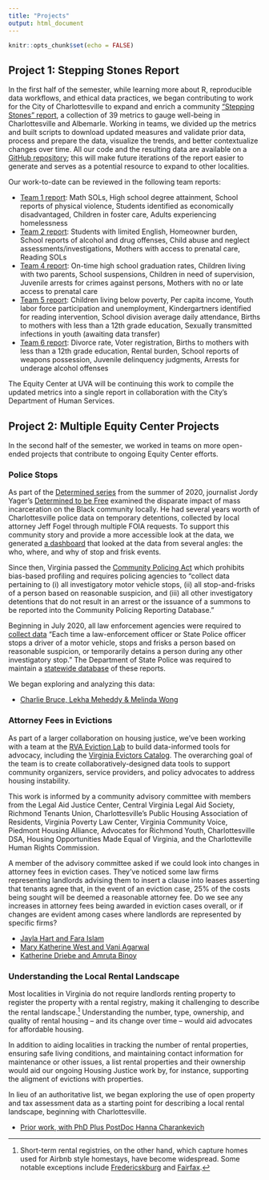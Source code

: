 ```yaml
---
title: "Projects"
output: html_document
---
```


```r
knitr::opts_chunk$set(echo = FALSE)
```

## Project 1: Stepping Stones Report

In the first half of the semester, while learning more about R, reproducible data workflows, and ethical data practices, we began contributing to work for the City of Charlottesville to expand and enrich a community ["Stepping Stones" report](https://www.charlottesville.gov/1623/Stepping-Stones-Report), a collection of 39 metrics to gauge well-being in Charlottesville and Albemarle. Working in teams, we divided up the metrics and built scripts to download updated measures and validate prior data, process and prepare the data, visualize the trends, and better contextualize changes over time. All our code and the resulting data are available on a [GitHub repository](https://github.com/virginiaequitycenter/stepping-stones/); this will make future iterations of the report easier to generate and serves as a potential resource to expand to other localities.

Our work-to-date can be reviewed in the following team reports:

* [Team 1 report](../projects/team1report.html): Math SOLs, High school degree attainment, School reports of physical violence, Students identified as economically disadvantaged, Children in foster care, Adults experiencing homelessness
* [Team 2 report](../projects/team2report.html): Students with limited English, Homeowner burden, School reports of alcohol and drug offenses, Child abuse and neglect assessments/investigations, Mothers with access to prenatal care, Reading SOLs
* [Team 4 report](../projects/team4report.html): On-time high school graduation rates, Children living with two parents, School suspensions, Children in need of supervision, Juvenile arrests for crimes against persons, Mothers with no or late access to prenatal care 
* [Team 5 report](../projects/team5report.html): Children living below poverty, Per capita income, Youth labor force participation and unemployment, Kindergartners identified for reading intervention, School division average daily attendance, Births to mothers with less than a 12th grade education, Sexually transmitted infections in youth (awaiting data transfer) 
* [Team 6 report](../projects/team6report.html): Divorce rate, Voter registration, Births to mothers with less than a 12th grade education, Rental burden, School reports of weapons possession, Juvenile delinquency judgments, Arrests for underage alcohol offenses

The Equity Center at UVA will be continuing this work to compile the updated metrics into a single report in collaboration with the City's Department of Human Services.

## Project 2: Multiple Equity Center Projects

In the second half of the semester, we worked in teams on more open-ended projects that contribute to ongoing Equity Center efforts.

### Police Stops
As part of the [Determined series](https://www.cvilletomorrow.org/articles/determined-stories-of-resilience-in-a-broken-ecosystem/) from the summer of 2020, journalist Jordy Yager’s [Determined to be Free](https://www.cvilletomorrow.org/articles/determined-to-be-free/) examined the disparate impact of mass incarceration on the Black community locally. He had several years worth of Charlottesville police data on temporary detentions, collected by local attorney Jeff Fogel through multiple FOIA requests. To support this community story and provide a more accessible look at the data, we generated [a dashboard](https://virginiaequitycenter.github.io/cvilleequity_stopandfrisk/) that looked at the data from several angles: the who, where, and why of stop and frisk events. 

Since then, Virginia passed the [Community Policing Act](https://law.lis.virginia.gov/vacode/title52/chapter6.1/) which prohibits bias-based profiling and requires policing agencies to “collect data pertaining to (i) all investigatory motor vehicle stops, (ii) all stop-and-frisks of a person based on reasonable suspicion, and (iii) all other investigatory detentions that do not result in an arrest or the issuance of a summons to be reported into the Community Policing Reporting Database.”

Beginning in July 2020, all law enforcement agencies were required to [collect data](https://law.lis.virginia.gov/vacode/title52/chapter6.1/section52-30.2/) “Each time a law-enforcement officer or State Police officer stops a driver of a motor vehicle, stops and frisks a person based on reasonable suspicion, or temporarily detains a person during any other investigatory stop.” The Department of State Police was required to maintain a [statewide database](https://data.virginia.gov/stories/s/Virginia-Community-Policing-Act-Data-Collection/rden-cz3h/) of these reports.

We began exploring and analyzing this data:

* [Charlie Bruce, Lekha Meheddy & Melinda Wong](https://melindajwong.shinyapps.io/community_policing_final/)

### Attorney Fees in Evictions
As part of a larger collaboration on housing justice, we’ve been working with a team at the [RVA Eviction Lab](https://rampages.us/rvaevictionlab/) to build data-informed tools for advocacy, including the [Virginia Evictors Catalog](https://virginiaequitycenter.shinyapps.io/va-evictors-catalog/). The overarching goal of the team is to create collaboratively-designed data tools to support community organizers, service providers, and policy advocates to address housing instability. 

This work is informed by a community advisory committee with members from the Legal Aid Justice Center, Central Virginia Legal Aid Society, Richmond Tenants Union, Charlottesville’s Public Housing Association of Residents, Virginia Poverty Law Center, Virginia Community Voice, Piedmont Housing Alliance, Advocates for Richmond Youth, Charlottesville DSA, Housing Opportunities Made Equal of Virginia, and the Charlotteville Human Rights Commission. 

A member of the advisory committee asked if we could look into changes in attorney fees in eviction cases. They've noticed some law firms representing landlords advising them to insert a clause into leases asserting that tenants agree that, in the event of an eviction case, 25% of the costs being sought will be deemed a reasonable attorney fee. Do we see any increases in attorney fees being awarded in eviction cases overall, or if changes are evident among cases where landlords are represented by specific firms?

* [Jayla Hart and Fara Islam](../projects/Richmond-Eviction-Fees.html)
* [Mary Katherine West and Vani Agarwal](../projects/CvilleRegion-Eviction-Fees.html)
* [Katherine Driebe and Amruta Binoy](https://commpaslab.shinyapps.io/Eviction-Fees-App/)

### Understanding the Local Rental Landscape 
Most localities in Virginia do not require landlords renting property to register the property with a rental registry, making it challenging to describe the rental landscape.^[Short-term rental registries, on the other hand, which capture homes used for Airbnb style homestays, have become widespread. Some notable exceptions include [Fredericskburg](https://www.fredericksburgva.gov/304/Landlord-License) and [Fairfax](https://www.fairfaxva.gov/government/code-administration/property-maintenance/rental-properties).] Understanding the number, type, ownership, and quality of rental housing -- and its change over time -- would aid advocates for affordable housing.

In addition to aiding localities in tracking the number of rental properties, ensuring safe living conditions, and maintaining contact information for maintenance or other issues, a list rental properties and their ownership would aid our ongoing Housing Justice work by, for instance, supporting the aligment of evictions with properties.

In lieu of an authoritative list, we began exploring the use of open property and tax assessment data as a starting point for describing a local rental landscape, beginning with Charlottesville.

* [Prior work, with  PhD Plus PostDoc 
Hanna Charankevich](https://github.com/virginiaequitycenter/rental-database/blob/main/cville_rental_property_map.png)
